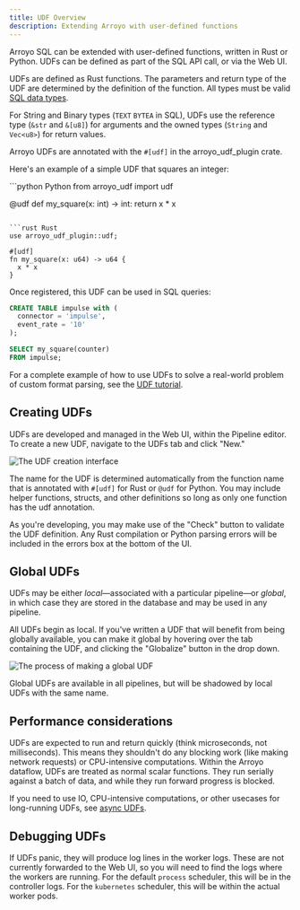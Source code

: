 ```yaml
---
title: UDF Overview
description: Extending Arroyo with user-defined functions
---
```


Arroyo SQL can be extended with user-defined functions, written in Rust or
Python. UDFs can be defined as part of the SQL API call, or via the Web UI.

UDFs are defined as Rust functions. The parameters and return type of the UDF
are determined by the definition of the function. All types must be valid
[SQL data types](/sql/data-types).

For String and Binary types (`TEXT` `BYTEA` in SQL), UDFs use the reference type
(`&str` and `&[u8]`) for arguments and the owned types (`String` and `Vec<u8>`)
for return values.

Arroyo UDFs are annotated with the `#[udf]` in the arroyo\_udf\_plugin crate.

Here's an example of a simple UDF that squares an integer:

<CodeGroup>
  ```python Python
  from arroyo_udf import udf

  @udf
  def my_square(x: int) -> int:
      return x * x
  ```

  ```rust Rust
  use arroyo_udf_plugin::udf;

  #[udf]
  fn my_square(x: u64) -> u64 {
    x * x
  }
  ```
</CodeGroup>

Once registered, this UDF can be used in SQL queries:

```sql
CREATE TABLE impulse with (
  connector = 'impulse',
  event_rate = '10'
);

SELECT my_square(counter)
FROM impulse;
```

For a complete example of how to use UDFs to solve a real-world problem of custom
format parsing, see the [UDF tutorial](/tutorial/udfs).

## Creating UDFs

UDFs are developed and managed in the Web UI, within the Pipeline editor. To create a new UDF,
navigate to the UDFs tab and click "New."

<img src="/images/creating_udfs.png" alt="The UDF creation interface" />

The name for the UDF is determined automatically from the function name that is
annotated with `#[udf]` for Rust or `@udf` for Python. You may include helper
functions, structs, and other definitions so long as only one function has the
udf annotation.

As you're developing, you may make use of the "Check" button to validate the UDF
definition. Any Rust compilation or Python parsing errors will be included in
the errors box at the bottom of the UI.

## Global UDFs

UDFs may be either *local*—associated with a particular pipeline—or *global*, in which case they are stored
in the database and may be used in any pipeline.

All UDFs begin as local. If you've written a UDF that will benefit from being globally available, you can
make it global by hovering over the tab containing the UDF, and clicking the "Globalize" button in the
drop down.

<img src="/images/globalize_udf.png" alt="The process of making a global UDF" />

Global UDFs are available in all pipelines, but will be shadowed by local UDFs with the same name.

## Performance considerations

UDFs are expected to run and return quickly (think microseconds, not milliseconds). This means they
shouldn't do any blocking work (like making network requests) or CPU-intensive computations. Within
the Arroyo dataflow, UDFs are treated as normal scalar functions. They run serially against a batch of
data, and while they run forward progress is blocked.

If you need to use IO, CPU-intensive computations, or other usecases for long-running UDFs, see
[async UDFs](/udfs/rust/async-udfs).

## Debugging UDFs

If UDFs panic, they will produce log lines in the worker logs. These are not currently forwarded to the Web UI, so you
will need to find the logs where the workers are running. For the default `process` scheduler, this will be in the
controller logs. For the `kubernetes` scheduler, this will be within the actual worker pods.

